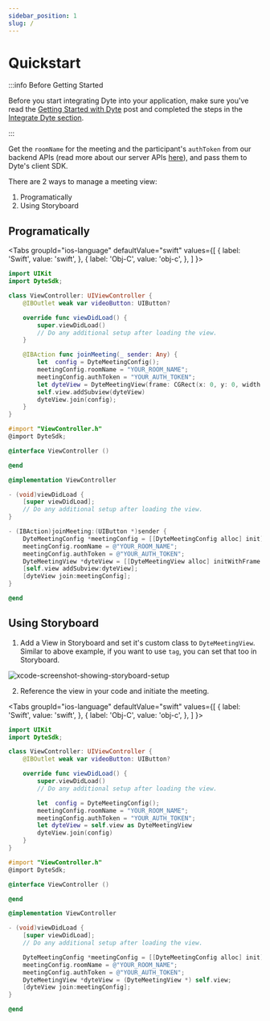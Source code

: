 ```yaml
---
sidebar_position: 1
slug: /
---
```


# Quickstart

:::info Before Getting Started

Before you start integrating Dyte into your application, make sure you've read
the [Getting Started with Dyte](/getting-started) post and completed the steps
in the [Integrate Dyte section](/getting-started#integrate-dyte).

:::

Get the `roomName` for the meeting and the participant's `authToken` from our
backend APIs (read more about our server APIs [here](/api/)), and pass them to
Dyte's client SDK.

There are 2 ways to manage a meeting view:

1. Programatically
2. Using Storyboard

## Programatically

<Tabs
groupId="ios-language"
defaultValue="swift"
values={[
{ label: 'Swift', value: 'swift', },
{ label: 'Obj-C', value: 'obj-c', },
]
}>
<TabItem value="swift">

```swift
import UIKit
import DyteSdk;

class ViewController: UIViewController {
    @IBOutlet weak var videoButton: UIButton?

    override func viewDidLoad() {
        super.viewDidLoad()
        // Do any additional setup after loading the view.
    }

    @IBAction func joinMeeting(_ sender: Any) {
        let  config = DyteMeetingConfig();
        meetingConfig.roomName = "YOUR_ROOM_NAME";
        meetingConfig.authToken = "YOUR_AUTH_TOKEN";
        let dyteView = DyteMeetingView(frame: CGRect(x: 0, y: 0, width: self.view.bounds.size.width, height:self.view.bounds.size.height ))
        self.view.addSubview(dyteView)
        dyteView.join(config);
    }
}
```

</TabItem>
<TabItem value="obj-c">

```objectivec
#import "ViewController.h"
@import DyteSdk;

@interface ViewController ()

@end

@implementation ViewController

- (void)viewDidLoad {
    [super viewDidLoad];
    // Do any additional setup after loading the view.
}

- (IBAction)joinMeeting:(UIButton *)sender {
    DyteMeetingConfig *meetingConfig = [[DyteMeetingConfig alloc] init];
    meetingConfig.roomName = @"YOUR_ROOM_NAME";
    meetingConfig.authToken = @"YOUR_AUTH_TOKEN";
    DyteMeetingView *dyteView = [[DyteMeetingView alloc] initWithFrame:CGRectMake(0.0, 0.0, meetingConfig.width, meetingConfig.height)];
    [self.view addSubview:dyteView];
    [dyteView join:meetingConfig];
}

@end
```

</TabItem>
</Tabs>

## Using Storyboard

1. Add a View in Storyboard and set it's custom class to `DyteMeetingView`.
   Similar to above example, if you want to use `tag`, you can set that too in
   Storyboard.

![xcode-screenshot-showing-storyboard-setup](/static/ios/ios-setup.png)

2. Reference the view in your code and initiate the meeting.

<Tabs
groupId="ios-language"
defaultValue="swift"
values={[
{ label: 'Swift', value: 'swift', },
{ label: 'Obj-C', value: 'obj-c', },
]
}>
<TabItem value="swift">

```swift
import UIKit
import DyteSdk;

class ViewController: UIViewController {
    @IBOutlet weak var videoButton: UIButton?

    override func viewDidLoad() {
        super.viewDidLoad()
        // Do any additional setup after loading the view.

        let  config = DyteMeetingConfig();
        meetingConfig.roomName = "YOUR_ROOM_NAME";
        meetingConfig.authToken = "YOUR_AUTH_TOKEN";
        let dyteView = self.view as DyteMeetingView
        dyteView.join(config)
    }
}
```

</TabItem>
<TabItem value="obj-c">

```objectivec
#import "ViewController.h"
@import DyteSdk;

@interface ViewController ()

@end

@implementation ViewController

- (void)viewDidLoad {
    [super viewDidLoad];
    // Do any additional setup after loading the view.

    DyteMeetingConfig *meetingConfig = [[DyteMeetingConfig alloc] init];
    meetingConfig.roomName = @"YOUR_ROOM_NAME";
    meetingConfig.authToken = @"YOUR_AUTH_TOKEN";
    DyteMeetingView *dyteView = (DyteMeetingView *) self.view;
    [dyteView join:meetingConfig];
}

@end
```

</TabItem>
</Tabs>
